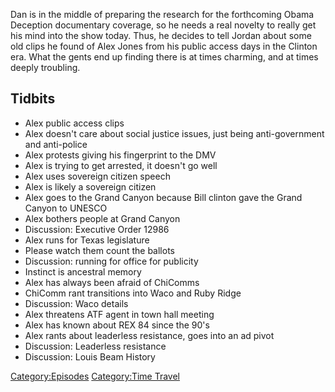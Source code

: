{{DEFAULTSORT:
    #_EPISODE_0228:Old Alex Clips
}}{{Episode
    | title           = Old Alex Clips
    | caption         = [https://knowledgefight.libsyn.com/knowledge-fight-old-alex-clips Listen to this episode on Libsyn]
    | episodeNumber   = 228
    | length          = 01:11:05
    | airDate         = November 12, 2018
    | episodeType     = [[:Category:Time Travel|Time Travel]]
    | appearance      = [[Louis Beam]]
    | previousEpisode = [[227: March 23, 2009]]
    | nextEpisode     = [[229: Mars Germans and Moon Leases]]
}}

{{Stub}}

Dan is in the middle of preparing the research for the forthcoming Obama Deception documentary coverage, so he needs a real novelty to really get his mind into the show today. Thus, he decides to tell Jordan about some old clips he found of Alex Jones from his public access days in the Clinton era. What the gents end up finding there is at times charming, and at times deeply troubling.

==Tidbits==

*Alex public access clips
*Alex doesn't care about social justice issues, just being anti-government and anti-police
*Alex protests giving his fingerprint to the DMV
*Alex is trying to get arrested, it doesn't go well
*Alex uses sovereign citizen speech
*Alex is likely a sovereign citizen
*Alex goes to the Grand Canyon because Bill clinton gave the Grand Canyon to UNESCO
*Alex bothers people at Grand Canyon
*Discussion: Executive Order 12986
*Alex runs for Texas legislature
*Please watch them count the ballots
*Discussion: running for office for publicity
*Instinct is ancestral memory
*Alex has always been afraid of ChiComms
*ChiComm rant transitions into Waco and Ruby Ridge
*Discussion: Waco details
*Alex threatens ATF agent in town hall meeting
*Alex has known about REX 84 since the 90's
*Alex rants about leaderless resistance, goes into an ad pivot
*Discussion: Leaderless resistance
*Discussion: Louis Beam History

[[Category:Episodes]]
[[Category:Time Travel]]

